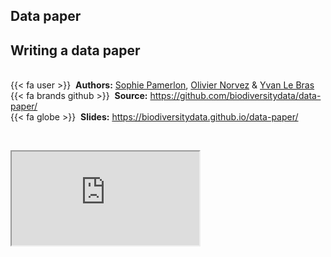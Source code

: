 ## Data paper {.unnumbered}


::: {.callout-note icon=true appearance="simple"}
## Writing a data paper

<br />
{{< fa user >}} &nbsp;**Authors:** [Sophie Pamerlon](https://www.patrinat.fr/fr/annuaire/sophie-pamerlon-6148), [Olivier Norvez](https://scholar.google.fr/citations?user=0HfITX4AAAAJ&hl) & [Yvan Le Bras](https://scholar.google.fr/citations?user=PVBOyvYAAAAJ&hl=fr)<br/>
{{< fa brands github >}} &nbsp;**Source:** <https://github.com/biodiversitydata/data-paper/><br/>
{{< fa globe >}} &nbsp;**Slides:** <https://biodiversitydata.github.io/data-paper/>
:::


<br />

<div class="container">
  <iframe class="responsive-iframe" src="https://biodiversitydata.github.io/data-paper"></iframe>
</div>
